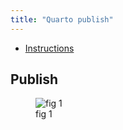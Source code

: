 ```yaml
---
title: "Quarto publish"
---
```


- [Instructions](https://quarto.org/docs/publishing/github-pages.html){.external} 

:::{.callout-note  collapse="false" }

## Publish

![fig 1](images/quartopublish1.png)
:::
